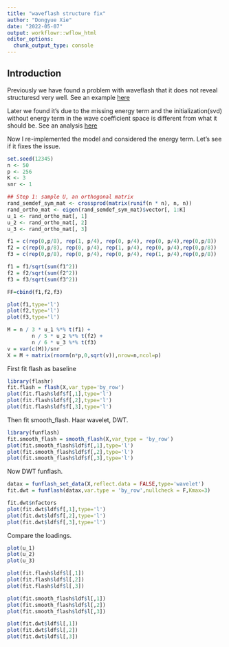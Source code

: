 ```yaml
---
title: "waveflash structure fix"
author: "Dongyue Xie"
date: "2022-05-07"
output: workflowr::wflow_html
editor_options:
  chunk_output_type: console
---
```


## Introduction

Previously we have found a problem with waveflash that it does not reveal structuresd very well. See an example [here](redundant_factors_reflect.html)

Later we found it's due to the missing energy term and the initialization(svd) without energy term in the wave coefficient space is different from what it should be. See an analysis [here](waveflash_structure2.html)

Now I re-implemented the model and considered the energy term. Let's see if it fixes the issue.

```r
set.seed(12345)
n <- 50
p <- 256
K <- 3
snr <- 1

## Step 1: sample U, an orthogonal matrix
rand_semdef_sym_mat <- crossprod(matrix(runif(n * n), n, n))
rand_ortho_mat <- eigen(rand_semdef_sym_mat)$vector[, 1:K]
u_1 <- rand_ortho_mat[, 1]
u_2 <- rand_ortho_mat[, 2]
u_3 <- rand_ortho_mat[, 3]

f1 = c(rep(0,p/8), rep(1, p/4), rep(0, p/4), rep(0, p/4),rep(0,p/8))
f2 = c(rep(0,p/8), rep(0, p/4), rep(1, p/4), rep(0, p/4),rep(0,p/8))
f3 = c(rep(0,p/8), rep(0, p/4), rep(0, p/4), rep(1, p/4),rep(0,p/8))

f1 = f1/sqrt(sum(f1^2))
f2 = f2/sqrt(sum(f2^2))
f3 = f3/sqrt(sum(f3^2))

FF=cbind(f1,f2,f3)

plot(f1,type='l')
plot(f2,type='l')
plot(f3,type='l')

M = n / 3 * u_1 %*% t(f1) +
        n / 5 * u_2 %*% t(f2) +
        n / 6 * u_3 %*% t(f3)
v = var(c(M))/snr
X = M + matrix(rnorm(n*p,0,sqrt(v)),nrow=n,ncol=p)
```


First fit flash as baseline

```r
library(flashr)
fit.flash = flash(X,var_type='by_row')
plot(fit.flash$ldf$f[,1],type='l')
plot(fit.flash$ldf$f[,2],type='l')
plot(fit.flash$ldf$f[,3],type='l')
```

Then fit smooth_flash. Haar wavelet, DWT.

```r
library(funflash)
fit.smooth_flash = smooth_flash(X,var_type = 'by_row')
plot(fit.smooth_flash$ldf$f[,1],type='l')
plot(fit.smooth_flash$ldf$f[,2],type='l')
plot(fit.smooth_flash$ldf$f[,3],type='l')
```


Now DWT funflash.

```r
datax = funflash_set_data(X,reflect.data = FALSE,type='wavelet')
fit.dwt = funflash(datax,var.type = 'by_row',nullcheck = F,Kmax=3)
```

```r
fit.dwt$nfactors
plot(fit.dwt$ldf$f[,1],type='l')
plot(fit.dwt$ldf$f[,2],type='l')
plot(fit.dwt$ldf$f[,3],type='l')
```

Compare the loadings.

```r
plot(u_1)
plot(u_2)
plot(u_3)
```

```r
plot(fit.flash$ldf$l[,1])
plot(fit.flash$ldf$l[,2])
plot(fit.flash$ldf$l[,3])
```

```r
plot(fit.smooth_flash$ldf$l[,1])
plot(fit.smooth_flash$ldf$l[,2])
plot(fit.smooth_flash$ldf$l[,3])
```

```r
plot(fit.dwt$ldf$l[,1])
plot(fit.dwt$ldf$l[,2])
plot(fit.dwt$ldf$l[,3])
```
